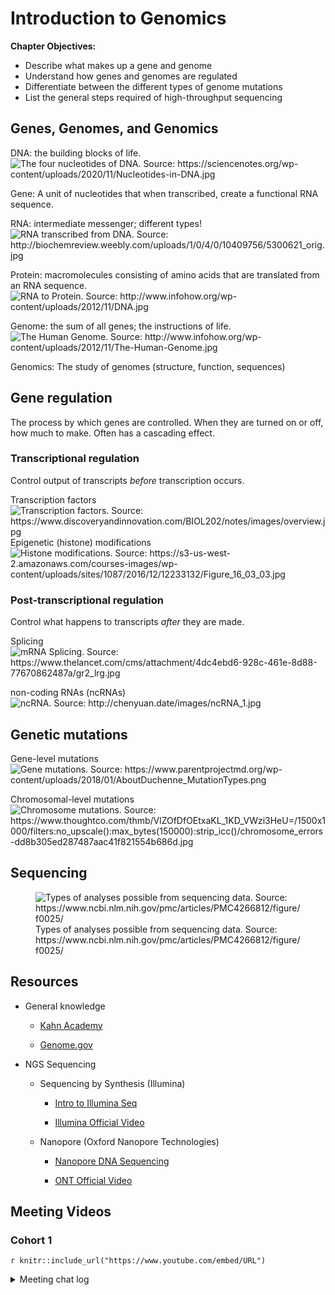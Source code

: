 # Introduction to Genomics

**Chapter Objectives:**

-   Describe what makes up a gene and genome
-   Understand how genes and genomes are regulated
-   Differentiate between the different types of genome mutations
-   List the general steps required of high-throughput sequencing

## Genes, Genomes, and Genomics

DNA: the building blocks of life. ![The four nucleotides of DNA. Source:
https://sciencenotes.org/wp-content/uploads/2020/11/Nucleotides-in-DNA.jpg](images/Nucleotides-in-DNA.jpg)

Gene: A unit of nucleotides that when transcribed, create a functional
RNA sequence.

RNA: intermediate messenger; different types! ![RNA transcribed from
DNA. Source:
http://biochemreview.weebly.com/uploads/1/0/4/0/10409756/5300621_orig.jpg](images/DNARNA.jpg)

Protein: macromolecules consisting of amino acids that are translated
from an RNA sequence. ![RNA to Protein. Source:
http://www.infohow.org/wp-content/uploads/2012/11/DNA.jpg](images/translation_central_dogma.jpg)

Genome: the sum of all genes; the instructions of life. ![The Human
Genome. Source:
http://www.infohow.org/wp-content/uploads/2012/11/The-Human-Genome.jpg](images/The-Human-Genome.jpg)

Genomics: The study of genomes (structure, function, sequences)

## Gene regulation

The process by which genes are controlled. When they are turned on or
off, how much to make. Often has a cascading effect.

### Transcriptional regulation

Control output of transcripts *before* transcription occurs.

Transcription factors ![Transcription factors. Source:
https://www.discoveryandinnovation.com/BIOL202/notes/images/overview.jpg](images/transcription_factors.jpg)
Epigenetic (histone) modifications ![Histone modifications. Source:
https://s3-us-west-2.amazonaws.com/courses-images/wp-content/uploads/sites/1087/2016/12/12233132/Figure_16_03_03.jpg](images/histones.jpg)

### Post-transcriptional regulation

Control what happens to transcripts *after* they are made.

Splicing ![mRNA Splicing. Source:
https://www.thelancet.com/cms/attachment/4dc4ebd6-928c-461e-8d88-77670862487a/gr2_lrg.jpg](images/splicing.jpg)

non-coding RNAs (ncRNAs) ![ncRNA. Source:
http://chenyuan.date/images/ncRNA_1.jpg](images/ncRNA_1.jpg)

## Genetic mutations

Gene-level mutations ![Gene mutations. Source:
https://www.parentprojectmd.org/wp-content/uploads/2018/01/AboutDuchenne_MutationTypes.png](images/gene_mutations.jpg)

Chromosomal-level mutations ![Chromosome mutations. Source:
https://www.thoughtco.com/thmb/VlZOfDfOEtxaKL_1KD_VWzi3HeU=/1500x1000/filters:no_upscale():max_bytes(150000):strip_icc()/chromosome_errors-dd8b305ed287487aac41f821554b686d.jpg](images/chromosome_errors.jpg)

## Sequencing
![Types of analyses possible from sequencing data. Source:  https://www.ncbi.nlm.nih.gov/pmc/articles/PMC4266812/figure/f0025/](images/Utility-of-high-throughput-sequencing.jpg)

## Resources

-   General knowledge
    -   [Kahn
        Academy](https://www.khanacademy.org/science/ap-biology/gene-expression-and-regulation)

    -   [Genome.gov](https://www.genome.gov/about-genomics/fact-sheets/A-Brief-Guide-to-Genomics)
-   NGS Sequencing
    -   Sequencing by Synthesis (Illumina)

        -   [Intro to Illumina
            Seq](https://www.youtube.com/watch?v=CZeN-IgjYCo)

        -   [Illumina Official
            Video](https://www.youtube.com/watch?v=fCd6B5HRaZ8)

    -   Nanopore (Oxford Nanopore Technologies)

        -    [Nanopore DNA
            Sequencing](https://www.youtube.com/watch?v=E9-Rm5AoZGw)

        -   [ONT Official
            Video](https://www.youtube.com/watch?v=sv9fFeSd3kE)

## Meeting Videos

### Cohort 1

`r knitr::include_url("https://www.youtube.com/embed/URL")`

<details>
<summary>Meeting chat log</summary>

```
LOG
```
</details>
